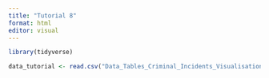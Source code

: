 ```yaml
---
title: "Tutorial 8"
format: html
editor: visual
---
```


```r
library(tidyverse)
```

```r
data_tutorial <- read.csv("Data_Tables_Criminal_Incidents_Visualisation_Year_Ending_December_2019.csv")
```
